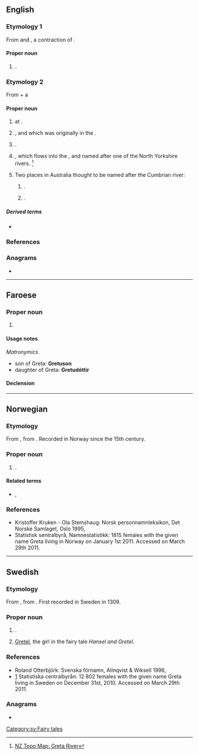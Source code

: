 {{also|greta}}
==English==
{{wp}}

===Etymology 1===
From {{der|en|de|-}} and {{der|en|sv|Greta}}, a contraction of {{m|sv|Margareta}}.

====Proper noun====
{{en-proper noun}}

# {{given name|en|female|from=Ancient Greek}}.

===Etymology 2===
{{swp|River Greta}}
From {{der|en|non|grjót}} + a

====Proper noun====
{{en-prop}}

# {{place|en|river|co/Cumbria|cc/England|which joins the|river/Derwent}} at {{l|en|Keswick}}.
# {{place|en|river|co/County Durham|cc/England|which joins the|river/Tees}}, and which was originally in the {{l|en|North Riding of Yorkshire}}.
# {{place|en|river|co/North Yorkshire|and|co/Lancashire|cc/England|which joins the|river/Lune}}.
# {{place|en|minor river|in north|r/Canterbury|c/New Zealand}}, which flows into the {{w|Hurunui River}}, and named after one of the North Yorkshire rivers. <ref>[https://www.topomap.co.nz/NZTopoMap/nz37299/Greta-River/ NZ Topo Map: Greta River]</ref>
# Two places in Australia thought to be named after the Cumbrian river:
## {{place|en|small town|in the {{w|Hunter Region}} of|s/New South Wales}}.
## {{place|en|locality|in the {{w|Rural City of Wangaratta}},|s/Victoria}}.

=====Derived terms=====
* {{l|en|Greta Bridge}} {{q|bridge and hamlet}}

===References===
<references/>

===Anagrams===
* {{anagrams|en|a=aegrt|'Gater|ergat-|grate|great|great-|retag|targe|terga}}

----

==Faroese==

===Proper noun===
{{head|fo|proper noun}}

# {{given name|fo|female}}

====Usage notes====
''Matronymics''
* son of Greta: '''Gretuson'''
* daughter of Greta: '''Gretudóttir'''

====Declension====
{{fo-decl-proper-noun-s-indef|Greta|Gretu|Gretu|Gretu}}

----

==Norwegian==

===Etymology===
From {{der|no|de|Greta}}, from {{m|de|Margareta}}. Recorded in Norway since the 15th century.

===Proper noun===
{{no-proper noun}}

# {{given name|no|female}}.

====Related terms====
* {{l|no|Grete}}, {{l|no|Grethe}}

===References===
* Kristoffer Kruken - Ola Stemshaug: Norsk personnamnleksikon, Det Norske Samlaget, Oslo 1995, {{ISBN|82-521-4483-7}}
* [http://www.ssb.no/navn/ ] Statistisk sentralbyrå, Namnestatistikk: 1815 females with the given name Greta living in Norway on January 1st 2011. Accessed on March 29th 2011.

----

==Swedish==

===Etymology===
From {{der|sv|de|Greta}}, from {{m|de|Margareta}}. First recorded in Sweden in 1309.

===Proper noun===
{{sv-proper noun|c}}

# {{given name|sv|female}}.
# [[Gretel]], the girl in the fairy tale ''Hansel and Gretel''.

===References===
* Roland Otterbjörk: Svenska förnamn, Almqvist & Wiksell 1996, {{ISBN|91-21-10937-0}}
* [https://web.archive.org/web/20100328044612/http://www.scb.se/Pages/NameSearch____259432.aspx] Statistiska centralbyrån: 12 802 females with the given name Greta living in Sweden on December 31st, 2010. Accessed on March 29th 2011.

===Anagrams===
* {{anagrams|sv|a=aegrt|tager|tegar}}

[[Category:sv:Fairy tales]]